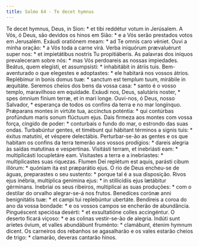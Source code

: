 ```yaml
---
title: Salmo 64 - Te decet hymnus
---
```


<div class="grid grid-cols-2 gap-5">
  <span class="text-justify">
    Te decet hymnus, Deus, in Sion: * et tibi reddétur votum in Jerúsalem.
  </span>
  <span class="text-justify">
    A Vós, ó Deus, são devidos os hinos em Sião: * e a Vós serão prestados votos
    em Jerusalém.
  </span>
  <span class="text-justify">
    Exáudi oratiónem meam: * ad Te omnis caro véniet.
  </span>
  <span class="text-justify">
    Ouvi a minha oração: * a Vós toda a carne virá.
  </span>
  <span class="text-justify">
    Verba iniquórum prævaluérunt super nos: * et impietátibus nostris Tu
    propitiáberis.
  </span>
  <span class="text-justify">
    As palavras dos iníquos prevaleceram sobre nós: * mas Vós perdoareis as
    nossas impiedades.
  </span>
  <span class="text-justify">
    Beátus, quem elegísti, et assumpsísti: * inhabitábit in átriis tuis.
  </span>
  <span class="text-justify">
    Bem-aventurado o que elegestes e adoptastes: * ele habitará nos vossos
    átrios.
  </span>
  <span class="text-justify">
    Replébimur in bonis domus tuæ: * sanctum est templum tuum, mirábile in
    æquitáte.
  </span>
  <span class="text-justify">
    Seremos cheios dos bens da vossa casa: * santo é o vosso templo, maravilhoso
    em equidade.
  </span>
  <span class="text-justify">
    Exáudi nos, Deus, salutáris noster, * spes ómnium fínium terræ, et in mari
    longe.
  </span>
  <span class="text-justify">
    Ouvi-nos, ó Deus, nosso Salvador, * esperança de todos os confins da terra e
    no mar longínquo.
  </span>
  <span class="text-justify">
    Prǽparans montes in virtúte tua, accínctus poténtia: * qui contúrbas
    profúndum maris sonum flúctuum ejus.
  </span>
  <span class="text-justify">
    Dais firmeza aos montes com vossa força, cingido de poder: * conturbais o
    fundo do mar, o estrondo das suas ondas.
  </span>
  <span class="text-justify">
    Turbabúntur gentes, et timébunt qui hábitant términos a signis tuis: *
    éxitus matutíni, et véspere delectábis.
  </span>
  <span class="text-justify">
    Perturbar-se-ão as gentes e os que habitam os confins da terra temerão aos
    vossos prodígios: * dareis alegria às saídas matutinas e vespertinas.
  </span>
  <span class="text-justify">
    Visitásti terram, et inebriásti eam: * multiplicásti locupletáre eam.
  </span>
  <span class="text-justify">
    Visitastes a terra e a inebriastes: * multiplicastes suas riquezas.
  </span>
  <span class="text-justify">
    Flumen Dei replétum est aquis, parásti cibum illórum: * quóniam ita est
    præparátio ejus.
  </span>
  <span class="text-justify">
    O rio de Deus encheu-se de águas, preparastes o seu sustento: * porque tal é
    a sua disposição.
  </span>
  <span class="text-justify">
    Rivos ejus inébria, multíplica genímina ejus: * in stillicídiis ejus
    lætábitur gérminans.
  </span>
  <span class="text-justify">
    Inebriai os seus ribeiros, multiplicai as suas produções: * com o destilar
    do orvalho alegrar-se-á nos frutos.
  </span>
  <span class="text-justify">
    Benedíces corónæ anni benignitátis tuæ: * et campi tui replebúntur ubertáte.
  </span>
  <span class="text-justify">
    Bendireis a coroa do ano da vossa bondade: * e os vossos campos se encherão
    de abundância.
  </span>
  <span class="text-justify">
    Pinguéscent speciósa desérti: * et exsultatióne colles accingéntur.
  </span>
  <span class="text-justify">
    O deserto ficará viçoso: * e as colinas vestir-se-ão de alegria.
  </span>
  <span class="text-justify">
    Indúti sunt aríetes óvium, et valles abundábunt fruménto: * clamábunt,
    étenim hymnum dicent.
  </span>
  <span class="text-justify">
    Os carneiros dos rebanhos se agasalharão e os vales estarão cheios de trigo:
    * clamarão, deveras cantarão hinos.
  </span>
</div>
